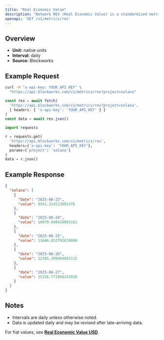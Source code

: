 ```yaml
---
title: "Real Economic Value"
description: "Network REV (Real Economic Value) is a standardized metric that tracks blockchain value accrual generated by user activity. REV consists of both in-protocol transaction fees and out-of-protocol tips that users pay for transaction execution, so it measures the monetary demand to transact onchain."
openapi: 'GET /v1/metrics/rev'
---
```


## Overview

- **Unit:** native units
- **Interval:** daily
- **Source:** Blockworks

## Example Request

<CodeGroup>

```bash cURL
curl -H "x-api-key: YOUR_API_KEY" \
  "https://api.blockworks.com/v1/metrics/rev?project=solana"
```

```typescript TypeScript
const res = await fetch(
  'https://api.blockworks.com/v1/metrics/rev?project=solana',
  { headers: { 'x-api-key': 'YOUR_API_KEY' } }
)
const data = await res.json()
```

```python Python
import requests

r = requests.get(
  'https://api.blockworks.com/v1/metrics/rev',
  headers={'x-api-key': 'YOUR_API_KEY'},
  params={'project': 'solana'}
)
data = r.json()
```

</CodeGroup>

## Example Response

```json
{
  "solana": [
    {
      "date": "2025-08-23",
      "value": 8941.324223691476
    },
    {
      "date": "2025-08-24",
      "value": 10079.608428085161
    },
    {
      "date": "2025-08-25",
      "value": 11686.652793639068
    },
    {
      "date": "2025-08-26",
      "value": 12305.399404665115
    },
    {
      "date": "2025-08-27",
      "value": 15256.773908141036
    }
  ]
}
```

## Notes
- Intervals are daily unless otherwise noted.
- Data is updated daily and may be revised after late-arriving data.


<Note>For fiat values, see **[Real Economic Value USD](./rev-usd)**.</Note>
